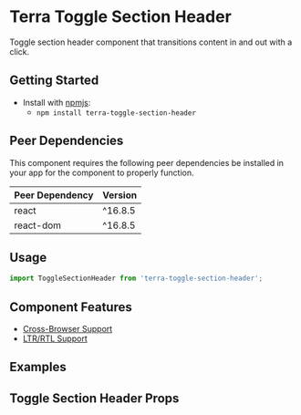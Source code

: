 


<Badge />

# Terra Toggle Section Header

Toggle section header component that transitions content in and out with a click.

## Getting Started

- Install with [npmjs](https://www.npmjs.com):
  - `npm install terra-toggle-section-header`

<!-- AUTO-GENERATED-CONTENT:START Peer Dependencies -->
## Peer Dependencies

This component requires the following peer dependencies be installed in your app for the component to properly function.

| Peer Dependency | Version |
|-|-|
| react | ^16.8.5 |
| react-dom | ^16.8.5 |

<!-- AUTO-GENERATED-CONTENT:END -->

## Usage

```jsx
import ToggleSectionHeader from 'terra-toggle-section-header';
```

## Component Features

 * [Cross-Browser Support](https://engineering.cerner.com/terra-ui/about/terra-ui/component-standards#cross-browser-support)
 * [LTR/RTL Support](https://engineering.cerner.com/terra-ui/about/terra-ui/component-standards#ltr--rtl)

## Examples
<DefaultToggleSectionHeader title="Default" />
<AnimatedToggleSectionHeader title="Animated" />
<TransparentToggleSectionHeader title="Transparent" />

## Toggle Section Header Props
<ToggleSectionHeaderPropsTable />
